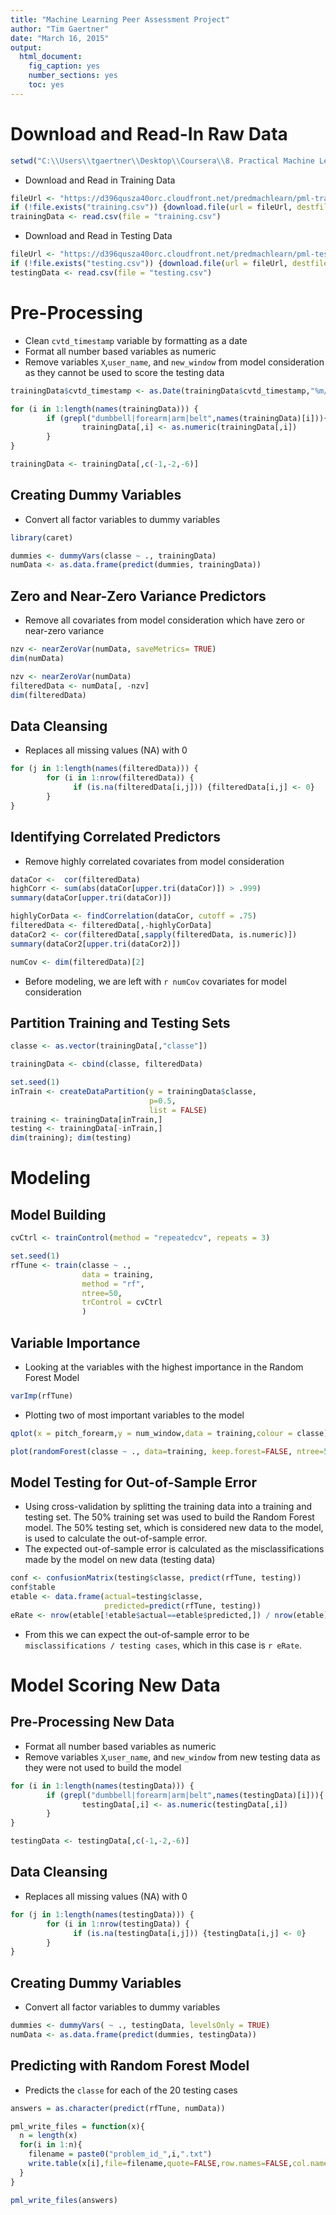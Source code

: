 ```yaml
---
title: "Machine Learning Peer Assessment Project"
author: "Tim Gaertner"
date: "March 16, 2015"
output:
  html_document:
    fig_caption: yes
    number_sections: yes
    toc: yes
---
```



# Download and Read-In Raw Data
```r
setwd("C:\\Users\\tgaertner\\Desktop\\Coursera\\8. Practical Machine Learning\\Week 3\\Practical-Machine-Learning")
```

* Download and Read in Training Data
```r
fileUrl <- "https://d396qusza40orc.cloudfront.net/predmachlearn/pml-training.csv"
if (!file.exists("training.csv")) {download.file(url = fileUrl, destfile = "training.csv")}
trainingData <- read.csv(file = "training.csv")
```

* Download and Read in Testing Data
```r
fileUrl <- "https://d396qusza40orc.cloudfront.net/predmachlearn/pml-testing.csv"
if (!file.exists("testing.csv")) {download.file(url = fileUrl, destfile = "testing.csv")}
testingData <- read.csv(file = "testing.csv")
```

# Pre-Processing
* Clean `cvtd_timestamp` variable by formatting as a date
* Format all number based variables as numeric
* Remove variables `X`,`user_name`, and `new_window` from model consideration as they cannot be used to score the testing data

```r
trainingData$cvtd_timestamp <- as.Date(trainingData$cvtd_timestamp,"%m/%d/%Y %H:%M")

for (i in 1:length(names(trainingData))) {
        if (grepl("dumbbell|forearm|arm|belt",names(trainingData)[i])){
                trainingData[,i] <- as.numeric(trainingData[,i])
        }
}

trainingData <- trainingData[,c(-1,-2,-6)]
```

## Creating Dummy Variables
* Convert all factor variables to dummy variables
```r
library(caret)
```

```r
dummies <- dummyVars(classe ~ ., trainingData)
numData <- as.data.frame(predict(dummies, trainingData))
```

## Zero and Near-Zero Variance Predictors
* Remove all covariates from model consideration which have zero or near-zero variance
```r
nzv <- nearZeroVar(numData, saveMetrics= TRUE)
dim(numData)

nzv <- nearZeroVar(numData)
filteredData <- numData[, -nzv]
dim(filteredData)
```

## Data Cleansing
* Replaces all missing values (NA) with 0

```r
for (j in 1:length(names(filteredData))) {
        for (i in 1:nrow(filteredData)) {
              if (is.na(filteredData[i,j])) {filteredData[i,j] <- 0}  
        } 
}
```

## Identifying Correlated Predictors
* Remove highly correlated covariates from model consideration

```r
dataCor <-  cor(filteredData)
highCorr <- sum(abs(dataCor[upper.tri(dataCor)]) > .999)
summary(dataCor[upper.tri(dataCor)])

highlyCorData <- findCorrelation(dataCor, cutoff = .75)
filteredData <- filteredData[,-highlyCorData]
dataCor2 <- cor(filteredData[,sapply(filteredData, is.numeric)])
summary(dataCor2[upper.tri(dataCor2)])
```

```r
numCov <- dim(filteredData)[2]
```
* Before modeling, we are left with `r numCov` covariates for model consideration

## Partition Training and Testing Sets 

```r
classe <- as.vector(trainingData[,"classe"])

trainingData <- cbind(classe, filteredData)

set.seed(1)
inTrain <- createDataPartition(y = trainingData$classe, 
                               p=0.5,
                               list = FALSE)
training <- trainingData[inTrain,]
testing <- trainingData[-inTrain,]
dim(training); dim(testing)
```

# Modeling

## Model Building
```r
cvCtrl <- trainControl(method = "repeatedcv", repeats = 3)

set.seed(1)
rfTune <- train(classe ~ .,
                data = training, 
                method = "rf",
                ntree=50,
                trControl = cvCtrl
                )
```

## Variable Importance
* Looking at the variables with the highest importance in the Random Forest Model
```r
varImp(rfTune)
```

* Plotting two of most important variables to the model
```r
qplot(x = pitch_forearm,y = num_window,data = training,colour = classe)
```

```r
plot(randomForest(classe ~ ., data=training, keep.forest=FALSE, ntree=50), log="y")
```

## Model Testing for Out-of-Sample Error
* Using cross-validation by splitting the training data into a training and testing set. The 50% training set was used to build the Random Forest model. The 50% testing set, which is considered new data to the model, is used to calculate the out-of-sample error.
* The expected out-of-sample error is calculated as the misclassifications made by the model on new data (testing data)

```r
conf <- confusionMatrix(testing$classe, predict(rfTune, testing))
conf$table
etable <- data.frame(actual=testing$classe,
                     predicted=predict(rfTune, testing))
eRate <- nrow(etable[!etable$actual==etable$predicted,]) / nrow(etable)
```
* From this we can expect the out-of-sample error to be `misclassifications / testing cases`, which in this case is `r eRate`.

# Model Scoring New Data

## Pre-Processing New Data
* Format all number based variables as numeric
* Remove variables `X`,`user_name`, and `new_window` from new testing data as they were not used to build the model

```r
for (i in 1:length(names(testingData))) {
        if (grepl("dumbbell|forearm|arm|belt",names(testingData)[i])){
                testingData[,i] <- as.numeric(testingData[,i])
        }
}

testingData <- testingData[,c(-1,-2,-6)]
```

## Data Cleansing
* Replaces all missing values (NA) with 0

```r
for (j in 1:length(names(testingData))) {
        for (i in 1:nrow(testingData)) {
              if (is.na(testingData[i,j])) {testingData[i,j] <- 0}  
        } 
}
```

## Creating Dummy Variables
* Convert all factor variables to dummy variables

```r
dummies <- dummyVars( ~ ., testingData, levelsOnly = TRUE)
numData <- as.data.frame(predict(dummies, testingData))
```

## Predicting with Random Forest Model
* Predicts the `classe` for each of the 20 testing cases
```r
answers = as.character(predict(rfTune, numData))

pml_write_files = function(x){
  n = length(x)
  for(i in 1:n){
    filename = paste0("problem_id_",i,".txt")
    write.table(x[i],file=filename,quote=FALSE,row.names=FALSE,col.names=FALSE)
  }
}

pml_write_files(answers)
```


